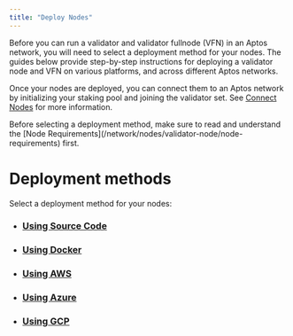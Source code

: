 ```yaml
---
title: "Deploy Nodes"
---
```







Before you can run a validator and validator fullnode (VFN) in an Aptos network, you will need to select a deployment
method for your nodes. The guides below provide step-by-step instructions for deploying a validator node and VFN
on various platforms, and across different Aptos networks.

Once your nodes are deployed, you can connect them to an Aptos network by initializing your staking pool and joining
the validator set. See [Connect Nodes](/network/nodes/validator-node/connect-nodes) for more information.

<Aside type="caution">
  Before selecting a deployment method, make sure to read and understand the [Node Requirements](/network/nodes/validator-node/node-requirements) first.
</Aside>

# Deployment methods

Select a deployment method for your nodes:

- ### [Using Source Code](/network/nodes/validator-node/deploy-nodes/using-source-code)
- ### [Using Docker](/network/nodes/validator-node/deploy-nodes/using-docker)
- ### [Using AWS](/network/nodes/validator-node/deploy-nodes/using-aws)
- ### [Using Azure](/network/nodes/validator-node/deploy-nodes/using-azure)
- ### [Using GCP](/network/nodes/validator-node/deploy-nodes/using-gcp)
